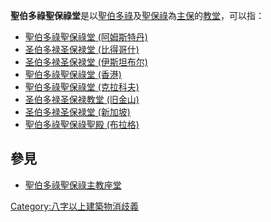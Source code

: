'''聖伯多祿聖保祿堂'''是以[[聖伯多祿|聖伯多祿]]及[[聖保祿|聖保祿]]為[[主保|主保]]的[[教堂|教堂]]，可以指：
<!--以下依城市拉丁字母名稱排列-->
* [[聖伯多祿聖保祿堂_(阿姆斯特丹)|聖伯多祿聖保祿堂 (阿姆斯特丹)]]
* [[圣伯多禄圣保禄堂_(比得哥什)|圣伯多禄圣保禄堂 (比得哥什)]]
* [[圣伯多禄圣保禄堂_(伊斯坦布尔)|圣伯多禄圣保禄堂 (伊斯坦布尔)]]
* [[聖伯多祿聖保祿堂_(香港)|聖伯多祿聖保祿堂 (香港)]]
* [[聖伯多祿聖保祿堂_(克拉科夫)|聖伯多祿聖保祿堂 (克拉科夫)]]
* [[圣伯多禄圣保禄教堂_(旧金山)|圣伯多禄圣保禄教堂 (旧金山)]]
* [[圣伯多禄圣保禄堂_(新加坡)|圣伯多禄圣保禄堂 (新加坡)]]
* [[聖伯多祿聖保祿聖殿_(布拉格)|聖伯多祿聖保祿聖殿 (布拉格)]]

== 參見 ==
* [[聖伯多祿聖保祿主教座堂|聖伯多祿聖保祿主教座堂]]

{{disambig|Cat=教堂消歧義}}
[[Category:八字以上建築物消歧義|Category:八字以上建築物消歧義]]